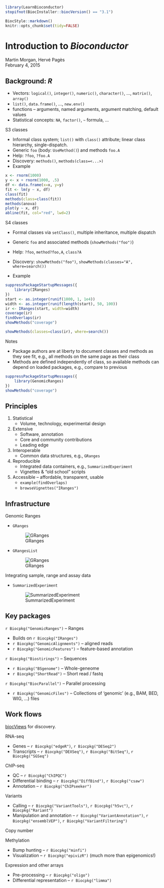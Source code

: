 <!--
%\VignetteIndexEntry{01.1 Introduction to Bioconductor}
%\VignettePackage{UseBioconductor}
%\VignetteEngine{knitr::knitr}
-->

```r
library(LearnBioconductor)
stopifnot(BiocInstaller::biocVersion() == "3.1")
```

```r
BiocStyle::markdown()
knitr::opts_chunk$set(tidy=FALSE)
```

# Introduction to _Bioconductor_

Martin Morgan, Herv&eacute; Pag&egrave;s<br/>
February 4, 2015

## Background: _R_

- Vectors: `logical()`, `integer()`, `numeric()`, `character()`, ...,
  `matrix()`, `array()`
- `list()`, `data.frame()`, ..., `new.env()`
- functions -- arguments, named arguments, argument matching, default
  values
- Statistical concepts: `NA`, `factor()`, `~` formula, ...

S3 classes

- Informal class system; `list()` with `class()` attribute; linear
  class hierarchy, single-dispatch.
- Generic `foo` (body: `UseMethod()`) and methods `foo.A`
- Help: `?foo`, `?foo.A`
- Discovery: `methods()`, `methods(class=<...>)`
- Example

```r
x <- rnorm(1000)
y <- x + rnorm(1000, .5)
df <- data.frame(x=x, y=y)
fit <- lm(y ~ x, df)
class(fit)
methods(class=class(fit))
methods(anova)
plot(y ~ x, df)
abline(fit, col="red", lwd=2)
```

S4 classes

- Formal classes via `setClass()`, multiple inheritance, multiple
  dispatch
- Generic `foo` and associated methods (`showMethods("foo")`)
- Help: `?foo`, `method?foo,A`, `class?A`
- Discovery: `showMethods("foo")`, `showMethods(classes="A",
  where=search())`
  
- Example

```r
suppressPackageStartupMessages({
    library(IRanges)
})
start <- as.integer(runif(1000, 1, 1e4))
width <- as.integer(runif(length(start), 50, 100))
ir <- IRanges(start, width=width)
coverage(ir)
findOverlaps(ir)
showMethods("coverage")
```

```r
showMethods(classes=class(ir), where=search())
```

Notes

- Package authors are at liberty to document classes and methods as
  they see fit, e.g., all methods on the same page as their class
- Methods are defined independently of class, so available methods can
  depend on loaded packages, e.g., compare to previous
  
```r
suppressPackageStartupMessages({
    library(GenomicRanges)
})
showMethods("coverage")
```

## Principles

1. Statistical
   - Volume, technology, experimental design
2. Extensive
   - Software, annotation
   - Core and community contributions
   - Leading edge
3. Interoperable
   - Common data structures, e.g., `GRanges`
4. Reproducible
   - Integrated data containers, e.g., `SummarizedExperiment`
   - Vignettes & "old school" scripts
5. Accessible -- affordable, transparent, usable
   - `example(findOverlaps)`
   - `browseVignettes("IRanges")`

## Infrastructure

Genomic Ranges

- `GRanges`

  ![GRanges](our_figures/GRanges.png)

- `GRangesList`

  ![GRanges](our_figures/GRangesList.png)


Integrating sample, range and assay data

- `SummarizedExperiment`

  ![SummarizedExperiment](our_figures/SummarizedExperiment.png)

## Key packages

`r Biocpkg("GenomicRanges")` -- Ranges

- Builds on `r Biocpkg("IRanges")`
- `r Biocpkg("GenomicAlignments")`  -- aligned reads
- `r Biocpkg("GenomicFeatures")` -- feature-based annotation

`r Biocpkg("Biostirings")` -- Sequences

- `r Biocpkg("BSgenome")` -- Whole-geneome
- `r Biocpkg("ShortRead")` -- Short read / fastq

`r Biocpkg("BiocParallel")` -- Parallel processing

- `r Biocpkg("GenomicFiles")` -- Collections of 'genomic' (e.g., BAM,
  BED, WIG, ...) files

## Work flows

[biocViews](http://bioconductor.org/packages/release/BiocViews.html#___Software)
for discovery.

RNA-seq

- Genes -- `r Biocpkg("edgeR")`, `r Biocpkg("DESeq2")`
- Transcripts -- `r Biocpkg("DEXSeq")`, `r Biocpkg("BitSeq")`,
  `r Biocpkg("SGSeq")`

ChIP-seq

- QC -- `r Biocpkg("ChIPQC")`
- Differential binding  -- `r Biocpkg("DiffBind")`, `r Biocpkg("csaw")`
- Annotation -- `r Biocpkg("ChIPseeker")`

Variants

- Calling -- `r Biocpkg("VariantTools")`, `r Biocpkg("h5vc")`,
  `r Biocpkg("Rariant")`
- Manipulation and annotation -- `r Biocpkg("VariantAnnotation")`, 
  `r Biocpkg("ensemblVEP")`, `r Biocpkg("VariantFiltering")`

Copy number

Methylation

- Bump hunting -- `r Biocpkg("minfi")`
- Visualization -- `r Biocpkg("epivizR")` (much more than epigenomics!)

Expression and other arrays

- Pre-processing -- `r Biocpkg("oligo")`
- Differential representation -- `r Biocpkg("limma")`
